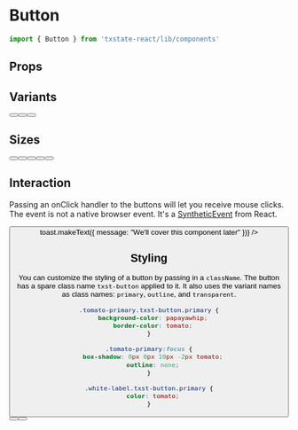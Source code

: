 
<Meta title="Components/Button" component={Button} />

# Button

```jsx
import { Button } from 'txstate-react/lib/components'
```

## Props
<Props of={Button} />

## Variants

<Preview>
    <Story name='variants'>
      <div style={{display: 'flex', alignItems: 'center', justifyContent: 'space-evenly', backgroundColor: '#DADADA', padding: 6}}>
        <Button label='Primary' ariaLabel='Primary' />
        <Button label='Outline' variant='outline' ariaLabel='Outline' />
        <Button label='Transparent' variant='transparent' ariaLabel='Transparent' />
      </div>
    </Story>
</Preview>

## Sizes

<Preview>
  <Story name='sizes'>
    <div style={{display: 'flex', alignItems: 'center', justifyContent: 'space-evenly', backgroundColor: '#DADADA', padding: 6}}>
      <Button label='Extra Small' ariaLabel='extra small' variant='primary' size='xs' />
      <Button label='Small' ariaLabel='extra small' variant='primary' size='sm' />
      <Button label='Medium' ariaLabel='extra small' variant='primary' size='md' />
      <Button label='Large' ariaLabel='extra small' variant='primary' size='lg' />
      <Button label='Extra Large' ariaLabel='extra small' variant='primary' size='xl' />
    </div>
  </Story>
</Preview>

## Interaction

Passing an onClick handler to the buttons will let you receive mouse clicks. The event is not a native browser event. 
It's a <a href="https://reactjs.org/docs/events.html" target="_blank">SyntheticEvent</a> from React.

<Preview>
  <Story name="onClick">
    <Button label='Click Me!' ariaLabel='primary button' onClick={() => toast.makeText({ message: "We'll cover this component later" })} />
  </Story>
</Preview>

## Styling

You can customize the styling of a button by passing in a `className`. 
The button has a spare class name `txst-button` applied to it. It also uses the variant names as
class names: `primary`, `outline`, and `transparent`.

```css
.tomato-primary.txst-button.primary {
  background-color: papayawhip;
  border-color: tomato;
}

.tomato-primary:focus {
  box-shadow: 0px 0px 10px -2px tomato;
  outline: none;
}

.white-label.txst-button.primary {
  color: tomato;
}
```

<Preview>
  <Story name="styled">
    <div>
      <Button label='CSS File' ariaLabel='styled button' className='white-label tomato-primary' />
      <Button label='Inline Style' ariaLabel='inline styled button' style={{ marginLeft: 16, backgroundColor: 'mediumpurple', border: 'solid mediumpurple 1px', color: 'white'}} />
    </div>
  </Story>
</Preview>


